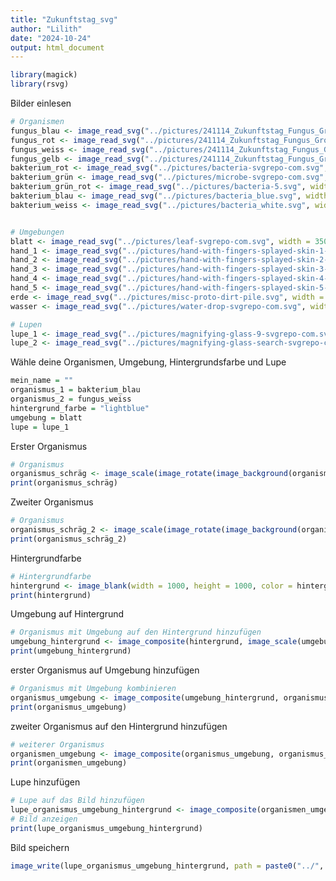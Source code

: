 ```yaml
---
title: "Zukunftstag_svg"
author: "Lilith"
date: "2024-10-24"
output: html_document
---
```


```r
library(magick)
library(rsvg)
```


Bilder einlesen
```r
# Organismen
fungus_blau <- image_read_svg("../pictures/241114_Zukunftstag_Fungus_Gross_Blau-01.svg", width = 350)
fungus_rot <- image_read_svg("../pictures/241114_Zukunftstag_Fungus_Gross_Rot-01.svg", width = 350)
fungus_weiss <- image_read_svg("../pictures/241114_Zukunftstag_Fungus_Gross_Weiss-01.svg", width = 350)
fungus_gelb <- image_read_svg("../pictures/241114_Zukunftstag_Fungus_Gross_Gelb-01.svg", width = 350)
bakterium_rot <- image_read_svg("../pictures/bacteria-svgrepo-com.svg", width = 250)
bakterium_grün <- image_read_svg("../pictures/microbe-svgrepo-com.svg", width = 350)
bakterium_grün_rot <- image_read_svg("../pictures/bacteria-5.svg", width = 350)
bakterium_blau <- image_read_svg("../pictures/bacteria_blue.svg", width = 350)
bakterium_weiss <- image_read_svg("../pictures/bacteria_white.svg", width = 350)


# Umgebungen
blatt <- image_read_svg("../pictures/leaf-svgrepo-com.svg", width = 350)
hand_1 <- image_read_svg("../pictures/hand-with-fingers-splayed-skin-1-svgrepo-com.svg", width = 600)
hand_2 <- image_read_svg("../pictures/hand-with-fingers-splayed-skin-2-svgrepo-com.svg", width = 600)
hand_3 <- image_read_svg("../pictures/hand-with-fingers-splayed-skin-3-svgrepo-com.svg", width = 600)
hand_4 <- image_read_svg("../pictures/hand-with-fingers-splayed-skin-4-svgrepo-com.svg", width = 600)
hand_5 <- image_read_svg("../pictures/hand-with-fingers-splayed-skin-5-svgrepo-com.svg", width = 600)
erde <- image_read_svg("../pictures/misc-proto-dirt-pile.svg", width = 1000)
wasser <- image_read_svg("../pictures/water-drop-svgrepo-com.svg", width = 350)

# Lupen
lupe_1 <- image_read_svg("../pictures/magnifying-glass-9-svgrepo-com.svg", width = 350)
lupe_2 <- image_read_svg("../pictures/magnifying-glass-search-svgrepo-com.svg", width = 350)
```


Wähle deine Organismen, Umgebung, Hintergrundsfarbe und Lupe
```r
mein_name = ""
organismus_1 = bakterium_blau
organismus_2 = fungus_weiss
hintergrund_farbe = "lightblue"
umgebung = blatt
lupe = lupe_1
```

Erster Organismus
```r
# Organismus
organismus_schräg <- image_scale(image_rotate(image_background(organismus_1, "none"), 0), "x100")
print(organismus_schräg)
```

Zweiter Organismus
```r
# Organismus
organismus_schräg_2 <- image_scale(image_rotate(image_background(organismus_2, "none"), 0), "x100")
print(organismus_schräg_2)
```

Hintergrundfarbe
```r
# Hintergrundfarbe
hintergrund <- image_blank(width = 1000, height = 1000, color = hintergrund_farbe)
print(hintergrund)
```

Umgebung auf Hintergrund
```r
# Organismus mit Umgebung auf den Hintergrund hinzufügen
umgebung_hintergrund <- image_composite(hintergrund, image_scale(umgebung, "x500"), offset = "+100+100")
print(umgebung_hintergrund)
```

erster Organismus auf Umgebung hinzufügen
```r
# Organismus mit Umgebung kombinieren
organismus_umgebung <- image_composite(umgebung_hintergrund, organismus_schräg, offset = "+350+350")
print(organismus_umgebung)
```

zweiter Organismus auf den Hintergrund hinzufügen
```r
# weiterer Organismus
organismen_umgebung <- image_composite(organismus_umgebung, organismus_schräg_2, offset = "+250+200")
print(organismen_umgebung)
```

Lupe hinzufügen
```r
# Lupe auf das Bild hinzufügen
lupe_organismus_umgebung_hintergrund <- image_composite(organismen_umgebung, image_scale(lupe, "x600"), offset = "+135+135")
# Bild anzeigen
print(lupe_organismus_umgebung_hintergrund)
```

Bild speichern
```r
image_write(lupe_organismus_umgebung_hintergrund, path = paste0("../", mein_name, "_bild.png"), format = "png")
```
